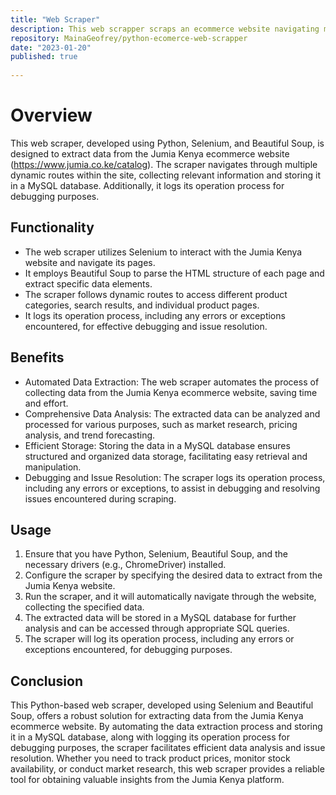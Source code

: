 ```yaml
---
title: "Web Scraper"
description: This web scrapper scraps an ecommerce website navigating multiple dynamic routes in the site and stores the data in a MySQL database and CSV file for analysis.
repository: MainaGeofrey/python-ecomerce-web-scrapper
date: "2023-01-20"
published: true
  
---
```



# Overview

This web scraper, developed using Python, Selenium, and Beautiful Soup, is designed to extract data from the Jumia Kenya ecommerce website (https://www.jumia.co.ke/catalog). The scraper navigates through multiple dynamic routes within the site, collecting relevant information and storing it in a MySQL database. Additionally, it logs its operation process for debugging purposes.

## Functionality

- The web scraper utilizes Selenium to interact with the Jumia Kenya website and navigate its pages.
- It employs Beautiful Soup to parse the HTML structure of each page and extract specific data elements.
- The scraper follows dynamic routes to access different product categories, search results, and individual product pages.
- It logs its operation process, including any errors or exceptions encountered, for effective debugging and issue resolution.

## Benefits

- Automated Data Extraction: The web scraper automates the process of collecting data from the Jumia Kenya ecommerce website, saving time and effort.
- Comprehensive Data Analysis: The extracted data can be analyzed and processed for various purposes, such as market research, pricing analysis, and trend forecasting.
- Efficient Storage: Storing the data in a MySQL database ensures structured and organized data storage, facilitating easy retrieval and manipulation.
- Debugging and Issue Resolution: The scraper logs its operation process, including any errors or exceptions, to assist in debugging and resolving issues encountered during scraping.

## Usage

1. Ensure that you have Python, Selenium, Beautiful Soup, and the necessary drivers (e.g., ChromeDriver) installed.
2. Configure the scraper by specifying the desired data to extract from the Jumia Kenya website.
3. Run the scraper, and it will automatically navigate through the website, collecting the specified data.
4. The extracted data will be stored in a MySQL database for further analysis and can be accessed through appropriate SQL queries.
5. The scraper will log its operation process, including any errors or exceptions encountered, for debugging purposes.

## Conclusion

This Python-based web scraper, developed using Selenium and Beautiful Soup, offers a robust solution for extracting data from the Jumia Kenya ecommerce website. By automating the data extraction process and storing it in a MySQL database, along with logging its operation process for debugging purposes, the scraper facilitates efficient data analysis and issue resolution. Whether you need to track product prices, monitor stock availability, or conduct market research, this web scraper provides a reliable tool for obtaining valuable insights from the Jumia Kenya platform.
